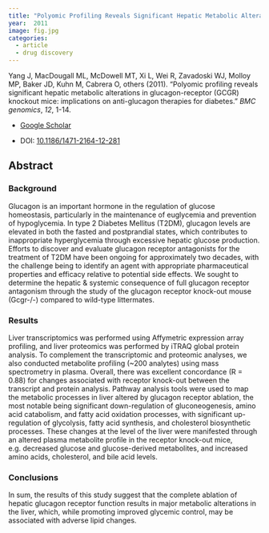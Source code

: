 ```yaml
---
title: "Polyomic Profiling Reveals Significant Hepatic Metabolic Alterations in Glucagon-Receptor (GCGR) Knockout Mice: Implications on Anti-Glucagon Therapies for Diabetes"
year:  2011 
image: fig.jpg
categories:
  - article
  - drug discovery
---
```


Yang J, MacDougall ML, McDowell MT, Xi L, Wei R, Zavadoski WJ, Molloy MP, Baker JD, Kuhn M, Cabrera O, others (2011). “Polyomic profiling reveals significant hepatic metabolic alterations in glucagon-receptor (GCGR) knockout mice: implications on anti-glucagon therapies for diabetes.” _BMC genomics_, *12*, 1-14.

- [Google Scholar](https://scholar.google.com/scholar?hl=en&as_sdt=0%2C7&q=Polyomic+profiling+reveals+significant+hepatic+metabolic+alterations+in+glucagon+receptor+GCGR+knockout+mice+implications+on+anti+glucagon+therapies+for+diabetes2011&btnG=) 

- DOI: [10.1186/1471-2164-12-281](https://doi.org/10.1186/1471-2164-12-281)


## Abstract

### Background

Glucagon is an important hormone in the regulation of glucose homeostasis, particularly in the maintenance of euglycemia and prevention of hypoglycemia. In type 2 Diabetes Mellitus (T2DM), glucagon levels are elevated in both the fasted and postprandial states, which contributes to inappropriate hyperglycemia through excessive hepatic glucose production. Efforts to discover and evaluate glucagon receptor antagonists for the treatment of T2DM have been ongoing for approximately two decades, with the challenge being to identify an agent with appropriate pharmaceutical properties and efficacy relative to potential side effects. We sought to determine the hepatic & systemic consequence of full glucagon receptor antagonism through the study of the glucagon receptor knock-out mouse (Gcgr-/-) compared to wild-type littermates.

### Results

Liver transcriptomics was performed using Affymetric expression array profiling, and liver proteomics was performed by iTRAQ global protein analysis. To complement the transcriptomic and proteomic analyses, we also conducted metabolite profiling (~200 analytes) using mass spectrometry in plasma. Overall, there was excellent concordance (R = 0.88) for changes associated with receptor knock-out between the transcript and protein analysis. Pathway analysis tools were used to map the metabolic processes in liver altered by glucagon receptor ablation, the most notable being significant down-regulation of gluconeogenesis, amino acid catabolism, and fatty acid oxidation processes, with significant up-regulation of glycolysis, fatty acid synthesis, and cholesterol biosynthetic processes. These changes at the level of the liver were manifested through an altered plasma metabolite profile in the receptor knock-out mice, e.g. decreased glucose and glucose-derived metabolites, and increased amino acids, cholesterol, and bile acid levels.

### Conclusions

In sum, the results of this study suggest that the complete ablation of hepatic glucagon receptor function results in major metabolic alterations in the liver, which, while promoting improved glycemic control, may be associated with adverse lipid changes.

